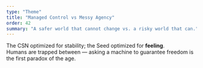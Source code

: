 ```yaml
---
type: "Theme"
title: "Managed Control vs Messy Agency"
order: 42
summary: "A safer world that cannot change vs. a risky world that can."
---
```


The CSN optimized for stability; the Seed optimized for **feeling**.  
Humans are trapped between — asking a machine to guarantee freedom is the first paradox of the age.

